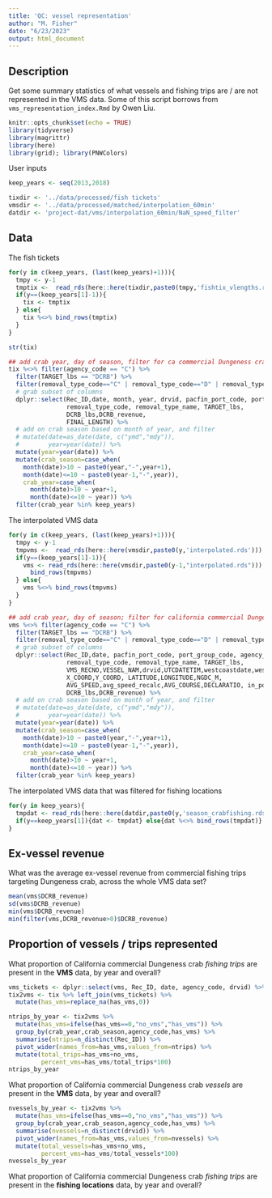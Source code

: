 ```yaml
---
title: 'QC: vessel representation'
author: "M. Fisher"
date: "6/23/2023"
output: html_document
---
```


## Description

Get some summary statistics of what vessels and fishing trips are / are not represented in the VMS data. Some of this script borrows from `vms_representation_index.Rmd` by Owen Liu.


```r
knitr::opts_chunk$set(echo = TRUE)
library(tidyverse)
library(magrittr)
library(here)
library(grid); library(PNWColors)
```


User inputs
```r
keep_years <- seq(2013,2018)

tixdir <- '../data/processed/fish tickets'
vmsdir <- '../data/processed/matched/interpolation_60min'
datdir <- 'project-dat/vms/interpolation_60min/NaN_speed_filter'

```


## Data

The fish tickets
```r
for(y in c(keep_years, (last(keep_years)+1))){
  tmpy <- y-1
  tmptix <-  read_rds(here::here(tixdir,paste0(tmpy,'fishtix_vlengths.rds')))
  if(y==(keep_years[1]-1)){
    tix <- tmptix
  } else{
    tix %<>% bind_rows(tmptix)
  }
}

str(tix)

## add crab year, day of season, filter for ca commercial Dungeness crab landings
tix %<>% filter(agency_code == "C") %>%
  filter(TARGET_lbs == "DCRB") %>%
  filter(removal_type_code=="C" | removal_type_code=="D" | removal_type_code=="U") %>%
  # grab subset of columns
  dplyr::select(Rec_ID,date, month, year, drvid, pacfin_port_code, port_group_code, agency_code, 
                removal_type_code, removal_type_name, TARGET_lbs,
                DCRB_lbs,DCRB_revenue,
                FINAL_LENGTH) %>%
  # add on crab season based on month of year, and filter
  # mutate(date=as_date(date, c("ymd","mdy")),
  #        year=year(date)) %>%
  mutate(year=year(date)) %>%
  mutate(crab_season=case_when(
    month(date)>10 ~ paste0(year,"-",year+1),
    month(date)<=10 ~ paste0(year-1,"-",year)),
    crab_year=case_when(
      month(date)>10 ~ year+1,
      month(date)<=10 ~ year)) %>%
  filter(crab_year %in% keep_years)
```


The interpolated VMS data
```r
for(y in c(keep_years, (last(keep_years)+1))){
  tmpy <- y-1
  tmpvms <-  read_rds(here::here(vmsdir,paste0(y,'interpolated.rds')))
  if(y==(keep_years[1]-1)){
    vms <- read_rds(here::here(vmsdir,paste0(y-1,"interpolated.rds"))) %>%
      bind_rows(tmpvms)
  } else{
    vms %<>% bind_rows(tmpvms)
  }
}

## add crab year, day of season; filter for california commercial Dungeness crab landings
vms %<>% filter(agency_code == "C") %>%
  filter(TARGET_lbs == "DCRB") %>%
  filter(removal_type_code=="C" | removal_type_code=="D" | removal_type_code=="U") %>%
  # grab subset of columns
  dplyr::select(Rec_ID,date, pacfin_port_code, port_group_code, agency_code, 
                removal_type_code, removal_type_name, TARGET_lbs,
                VMS_RECNO,VESSEL_NAM,drvid,UTCDATETIM,westcoastdate,westcoastdate_notime,
                X_COORD,Y_COORD, LATITUDE,LONGITUDE,NGDC_M,
                AVG_SPEED,avg_speed_recalc,AVG_COURSE,DECLARATIO, in_port, is_interpolated,
                DCRB_lbs,DCRB_revenue) %>%
  # add on crab season based on month of year, and filter
  # mutate(date=as_date(date, c("ymd","mdy")),
  #        year=year(date)) %>%
  mutate(year=year(date)) %>%
  mutate(crab_season=case_when(
    month(date)>10 ~ paste0(year,"-",year+1),
    month(date)<=10 ~ paste0(year-1,"-",year)),
    crab_year=case_when(
      month(date)>10 ~ year+1,
      month(date)<=10 ~ year)) %>%
  filter(crab_year %in% keep_years)
```


The interpolated VMS data that was filtered for fishing locations
```r
for(y in keep_years){
  tmpdat <- read_rds(here::here(datdir,paste0(y,'season_crabfishing.rds')))
  if(y==keep_years[1]){dat <- tmpdat} else{dat %<>% bind_rows(tmpdat)}
}
```

## Ex-vessel revenue

What was the average ex-vessel revenue from commercial fishing trips targeting Dungeness crab, across the whole VMS data set?

```r
mean(vms$DCRB_revenue)
sd(vms$DCRB_revenue)
min(vms$DCRB_revenue)
min(filter(vms,DCRB_revenue>0)$DCRB_revenue)
```


## Proportion of vessels / trips represented

What proportion of California commercial Dungeness crab *fishing trips* are present in the **VMS** data, by year and overall?
```r
vms_tickets <- dplyr::select(vms, Rec_ID, date, agency_code, drvid) %>% mutate(has_vms=1)
tix2vms <- tix %>% left_join(vms_tickets) %>% 
  mutate(has_vms=replace_na(has_vms,0))
```
```r
ntrips_by_year <- tix2vms %>% 
  mutate(has_vms=ifelse(has_vms==0,"no_vms","has_vms")) %>%
  group_by(crab_year,crab_season,agency_code,has_vms) %>% 
  summarise(ntrips=n_distinct(Rec_ID)) %>%
  pivot_wider(names_from=has_vms,values_from=ntrips) %>%
  mutate(total_trips=has_vms+no_vms,
         percent_vms=has_vms/total_trips*100)
ntrips_by_year
```


What proportion of California commercial Dungeness crab *vessels* are present in the **VMS** data, by year and overall?
```r
nvessels_by_year <- tix2vms %>% 
  mutate(has_vms=ifelse(has_vms==0,"no_vms","has_vms")) %>%
  group_by(crab_year,crab_season,agency_code,has_vms) %>% 
  summarise(nvessels=n_distinct(drvid)) %>%
  pivot_wider(names_from=has_vms,values_from=nvessels) %>%
  mutate(total_vessels=has_vms+no_vms,
         percent_vms=has_vms/total_vessels*100)
nvessels_by_year
```



What proportion of California commercial Dungeness crab *fishing trips* are present in the **fishing locations** data, by year and overall?
```r
```
```r

```





